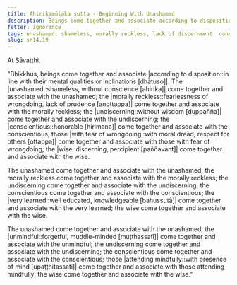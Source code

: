 ```yaml
---
title: Ahirikamūlaka sutta - Beginning With Unashamed
description: Beings come together and associate according to disposition. The unashamed come together and associate with the unashamed; and other pairs of dispositions are mentioned.
fetter: ignorance
tags: unashamed, shameless, morally reckless, lack of discernment, conscientious, with fear of wrongdoing, muddle-minded, mindful, very learned, wise, beings, friendship, disposition, mental qualities, sn, sn12-21, sn14
slug: sn14.19
---
```


At Sāvatthi.

"Bhikkhus, beings come together and associate |according to disposition::in line with their mental qualities or inclinations [dhātuso]|. The |unashamed::shameless, without conscience [ahirika]| come together and associate with the unashamed; the |morally reckless::fearlessness of wrongdoing, lack of prudence [anottappa]| come together and associate with the morally reckless; the |undiscerning::without wisdom [duppañña]| come together and associate with the undiscerning; the |conscientious::honorable [hirimana]| come together and associate with the conscientious; those |with fear of wrongdoing::with moral dread, respect for others [ottappa]| come together and associate with those with fear of wrongdoing; the |wise::discerning, percipient [paññavant]| come together and associate with the wise.

The unashamed come together and associate with the unashamed; the morally reckless come together and associate with the morally reckless; the undiscerning come together and associate with the undiscerning; the conscientious come together and associate with the conscientious; the |very learned::well educated, knowledgeable [bahussutā]| come together and associate with the very learned; the wise come together and associate with the wise.

The unashamed come together and associate with the unashamed; the |unmindful::forgetful, muddle-minded [muṭṭhassatī]| come together and associate with the unmindful; the undiscerning come together and associate with the undiscerning; the conscientious come together and associate with the conscientious; those |attending mindfully::with presence of mind [upaṭṭhitassatī]| come together and associate with those attending mindfully; the wise come together and associate with the wise."